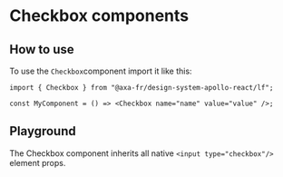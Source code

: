 
<Meta of={CheckboxStories} name="Checkbox" />

# Checkbox components

## How to use

To use the `Checkbox`component import it like this:

```tsx
import { Checkbox } from "@axa-fr/design-system-apollo-react/lf";

const MyComponent = () => <Checkbox name="name" value="value" />;
```

## Playground

The Checkbox component inherits all native `<input type="checkbox"/>` element props.

<Canvas of={CheckboxStories.CheckboxStory} sourceState="shown" />
<Controls of={CheckboxStories.CheckboxStory} />
